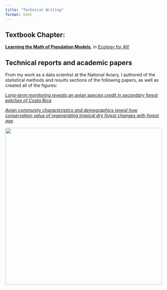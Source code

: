 ```yaml
---
title: "Technical Writing"
format: html
---
```


## **Textbook Chapter**:

[**Learning the Math of Population Models**](https://bio.libretexts.org/Courses/Gettysburg_College/01%3A_Ecology_for_All/10%3A_Population_modeling/10.02%3A_Demographic_rates), *in* [Ecology for All!](https://bio.libretexts.org/Courses/Gettysburg_College/01%3A_Ecology_for_All)


## **Technical reports and academic papers**

From my work as a data scientist at the National Aviary, I authored of the statistical methods and results sections of the following papers, as well as created all of the figures:

[*Long-term monitoring reveals an avian species credit in secondary forest patches of Costa Rica*](https://peerj.com/articles/3539/#methods)

[*Avian community characteristics and demographics reveal how conservation value of regenerating tropical dry forest changes with forest age*](https://peerj.com/articles/5217/)

<div>
<img src = https://github.com/brouwern/brouwer_portfolio_data/blob/main/nmdsplot.jpeg?raw=true width="500" />
</div>